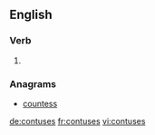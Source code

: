 ==English==

===Verb===
{{head|en}}

# {{en-third-person singular of|contuse}}

===Anagrams===
* [[countess#English|countess]]

[[de:contuses]]
[[fr:contuses]]
[[vi:contuses]]